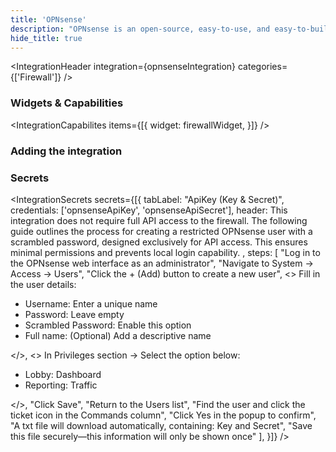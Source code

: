 ```yaml
---
title: 'OPNsense'
description: "OPNsense is an open-source, easy-to-use, and easy-to-build firewall and routing platform."
hide_title: true
---
```



<IntegrationHeader
  integration={opnsenseIntegration}
  categories={['Firewall']}
/>

### Widgets & Capabilities
<IntegrationCapabilites
    items={[{
        widget: firewallWidget,
    }]}
/>

### Adding the integration
<AddingIntegration />

### Secrets
<IntegrationSecrets secrets={[{
    tabLabel: "ApiKey (Key & Secret)",
    credentials: ['opnsenseApiKey', 'opnsenseApiSecret'],
    header: <Alert type="info">
                This integration does not require full API access to the firewall. The following guide outlines the process for creating a restricted OPNsense user with a scrambled password, designed exclusively for API access. This ensures minimal permissions and prevents local login capability.
    </Alert>,
    steps: [
        "Log in to the OPNsense web interface as an administrator",
        "Navigate to System → Access → Users",
        "Click the + (Add) button to create a new user",
        <>
        Fill in the user details:
            <ul>
                <li>Username: Enter a unique name</li>
                <li>Password: Leave empty</li>
                <li>Scrambled Password: Enable this option</li>
                <li>Full name: (Optional) Add a descriptive name</li>
            </ul>
        </>,
        <>
        In Privileges section → Select the option below:
            <ul>
                <li>Lobby: Dashboard</li>
                <li>Reporting: Traffic</li>
            </ul>
        </>,
        "Click Save",
        "Return to the Users list",
        "Find the user and click the ticket icon in the Commands column",
        "Click Yes in the popup to confirm",
        "A txt file will download automatically, containing: Key and Secret",
        "Save this file securely—this information will only be shown once"
    ],
}]} />